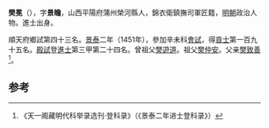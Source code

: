 '''樊冕'''（{{bd|1423年||？}}），字'''景瞻'''，山西平陽府蒲州榮河縣人，錦衣衛鎮撫司軍匠籍，[[明朝|明朝]]政治人物。進士出身。

順天府鄉試第四十三名。[[景泰|景泰]]二年（1451年），參加辛未科[[會試|會試]]，得[[貢士|貢士]]第一百九十五名。[[殿試|殿試]]登[[進士|進士]]第三甲第二十四名。曾祖父[[樊遊道|樊遊道]]。祖父[[樊仲安|樊仲安]]。父亲[[樊致善|樊致善]]<ref>《天一阁藏明代科举录选刊·登科录》（《景泰二年进士登科录》）</ref>。

==参考==
{{reflist}}
{{明朝人物小作品}}
{{景泰二年辛未科殿試金榜}}